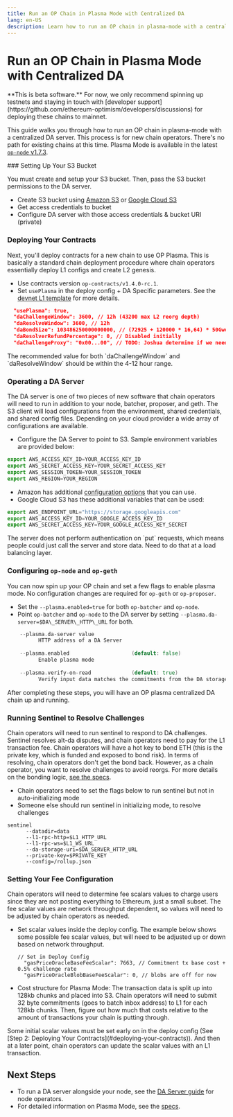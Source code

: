 ```yaml
---
title: Run an OP Chain in Plasma Mode with Centralized DA
lang: en-US
description: Learn how to run an OP chain in plasma-mode with a centralized DA server.
---
```



# Run an OP Chain in Plasma Mode with Centralized DA

<Callout type="error">
  **This is beta software.** For now, we only recommend spinning up testnets and staying in touch with [developer support](https://github.com/ethereum-optimism/developers/discussions) for deploying these chains to mainnet.
</Callout>

This guide walks you through how to run an OP chain in plasma-mode with a centralized DA server. This process is for new chain operators. There's no path for existing chains at this time.
Plasma Mode is available in the latest [`op-node` v1.7.3](https://github.com/ethereum-optimism/optimism/releases/tag/v1.7.3).

<Steps>
  ### Setting Up Your S3 Bucket

  You must create and setup your S3 bucket. Then, pass the S3 bucket permissions to the DA server.

  *   Create S3 bucket using [Amazon S3](https://docs.aws.amazon.com/AmazonS3/latest/userguide/creating-bucket.html) or [Google Cloud S3](https://cloud.google.com/storage/docs/creating-buckets)
  *   Get access credentials to bucket
  *   Configure DA server with those access credentials & bucket URI (private)

  ### Deploying Your Contracts

  Next, you'll deploy contracts for a new chain to use OP Plasma. This is basically a standard chain deployment procedure where chain operators essentially deploy L1 configs and create L2 genesis.

  *   Use contracts version `op-contracts/v1.4.0-rc.1`.
  *   Set `usePlasma` in the deploy config + DA Specific parameters. See the [devnet L1 template](https://github.com/ethereum-optimism/optimism/blob/8dd17a7b114a7c25505cd2e15ce4e3d0f7e3f7c1/packages/contracts-bedrock/deploy-config/devnetL1-template.json#L65-L69) for more details.

  ```json
    "usePlasma": true,
    "daChallengeWindow": 3600, // 12h (43200 max L2 reorg depth)
    "daResolveWindow": 3600, // 12h
    "daBondSize": 103486250000000000, // (72925 + 120000 * 16,64) * 50Gwei ~ 0.1ETH
    "daResolverRefundPercentage": 0, // Disabled initially
    "daChallengeProxy": "0x00...00", // TODO: Joshua determine if we need this
  ```

  <Callout type="warning">
    The recommended value for both `daChallengeWindow` and `daResolveWindow` should be within the 4-12 hour range.
  </Callout>

  ### Operating a DA Server

  The DA server is one of two pieces of new software that chain operators will need to run in addition to your node, batcher, proposer, and geth. The S3 client will load configurations from the environment, shared credentials, and shared config files. Depending on your cloud provider a wide array of configurations are available.

  *   Configure the DA Server to point to S3.
      Sample environment variables are provided below:

  ```js
  export AWS_ACCESS_KEY_ID=YOUR_ACCESS_KEY_ID
  export AWS_SECRET_ACCESS_KEY=YOUR_SECRET_ACCESS_KEY
  export AWS_SESSION_TOKEN=YOUR_SESSION_TOKEN
  export AWS_REGION=YOUR_REGION
  ```

  *   Amazon has additional [configuration options](https://docs.aws.amazon.com/sdkref/latest/guide/creds-config-files.html) that you can use.
  *   Google Cloud S3 has these additional variables that can be used:

  ```js
  export AWS_ENDPOINT_URL="https://storage.googleapis.com"
  export AWS_ACCESS_KEY_ID=YOUR_GOOGLE_ACCESS_KEY_ID
  export AWS_SECRET_ACCESS_KEY=YOUR_GOOGLE_ACCESS_KEY_SECRET
  ```

  <Callout type="warning">
    The server does not perform authentication on `put` requests, which means people could just call the server and store data. Need to do that at a load balancing layer.
  </Callout>

  ### Configuring `op-node` and `op-geth`

  You can now spin up your OP chain and set a few flags to enable plasma mode. No configuration changes are required for `op-geth` or `op-proposer`.

  *   Set the `--plasma.enabled=true` for both `op-batcher` and `op-node`.
  *   Point `op-batcher` and `op-node` to the DA server by setting  `--plasma.da-server=$DA\_SERVER\_HTTP\_URL` for both.

  ```go
      --plasma.da-server value                                               ($OP_NODE_PLASMA_DA_SERVER)
            HTTP address of a DA Server
     
      --plasma.enabled                    (default: false)                   ($OP_NODE_PLASMA_ENABLED)
            Enable plasma mode
     
      --plasma.verify-on-read             (default: true)                    ($OP_NODE_PLASMA_VERIFY_ON_READ)
            Verify input data matches the commitments from the DA storage service
  ```

  <Callout type="info">
    After completing these steps, you will have an OP plasma centralized DA chain up and running.
  </Callout>

  ### Running Sentinel to Resolve Challenges

  Chain operators will need to run sentinel to respond to DA challenges. Sentinel resolves alt-da disputes, and chain operators need to pay for the L1 transaction fee. Chain operators
  will have a hot key to bond ETH (this is the private key, which is funded and exposed to bond risk). In terms of resolving, chain operators don't get the bond back. However, as a chain operator, you want to resolve challenges to avoid reorgs.
  For more details on the bonding logic, [see the specs](https://specs.optimism.io/experimental/plasma.html).

  *   Chain operators need to set the flags below to run sentinel but not in auto-initializing mode
  *   Someone else should run sentinel in initializing mode, to resolve challenges

  ```
  sentinel
        --datadir=data
        --l1-rpc-http=$L1_HTTP_URL
        --l1-rpc-ws=$L1_WS_URL
        --da-storage-uri=$DA_SERVER_HTTP_URL
        --private-key=$PRIVATE_KEY
        --config=/rollup.json
  ```

  ### Setting Your Fee Configuration

  Chain operators will need to determine fee scalars values to charge users since they are not posting everything to Ethereum, just a small subset. The fee scalar values are network throughput dependent, so values will need to be adjusted by chain operators as needed.

  *   Set scalar values inside the deploy config. The example below shows some possible fee scalar values, but will need to be adjusted up or down based on network throughput.

      ```
      // Set in Deploy Config
        "gasPriceOracleBaseFeeScalar": 7663, // Commitment tx base cost + 0.5% challenge rate
        "gasPriceOracleBlobBaseFeeScalar": 0, // blobs are off for now
      ```

  *   Cost structure for Plasma Mode: The transaction data is split up into 128kb chunks and placed into S3. Chain operators will need to submit 32 byte commitments (goes to batch inbox address) to L1 for each 128kb chunks. Then, figure out how much that costs relative to the amount of transactions your chain is putting through.

  <Callout type="warning">
    Some initial scalar values must be set early on in the deploy config (See [Step 2: Deploying Your Contracts](#deploying-your-contracts)). And then at a later point, chain operators can update the scalar values with an L1 transaction.
  </Callout>
</Steps>

## Next Steps
*   To run a DA server alongside your node, see the [DA Server guide](/builders/node-operators/management/da-server) for node operators.
*   For detailed information on Plasma Mode, see the [specs](https://specs.optimism.io/experimental/plasma.html).
